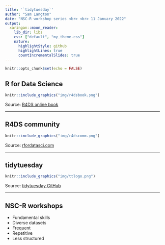 ```yaml
---
title: '`tidytuesday`'
author: "Sam Langton"
date: "NSC-R workshop series <br> <br> 11 January 2022" 
output:
  xaringan::moon_reader:
    lib_dir: libs
    css: ["default", "my_theme.css"]
    nature:
      highlightStyle: github
      highlightLines: true  
      countIncrementalSlides: true
---
```


```r
knitr::opts_chunk$set(echo = FALSE)
```

## R for Data Science

```r
knitr::include_graphics("img/r4dsbook.png")
```

Source: [R4DS online book](https://r4ds.had.co.nz/)

---

## R4DS community

```r
knitr::include_graphics("img/r4dscomm.png")
```

Source: [rfordatasci.com](https://www.rfordatasci.com/)

---

## tidytuesday

```r
knitr::include_graphics("img/ttlogo.png")
```

Source: [tidytuesday GitHub](https://github.com/rfordatascience/tidytuesday)

---

## NSC-R workshops

- Fundamental skills
- Diverse datasets
- Frequent 
- Repetitive
- Less structured 
